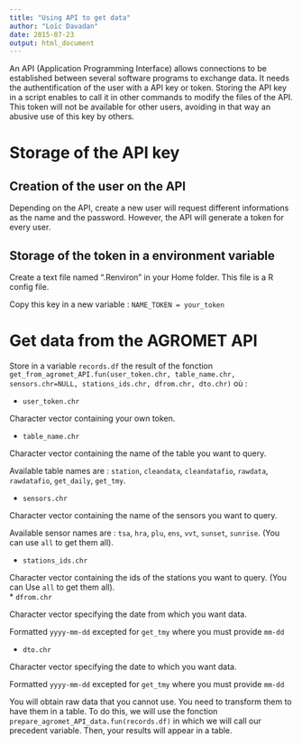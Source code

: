 ```yaml
---
title: "Using API to get data"
author: "Loïc Davadan"
date: 2015-07-23
output: html_document
---
```


An API (Application Programming Interface) allows connections to be established between several software programs to exchange data. It needs the authentification of the user with a API key or token.
Storing the API key in a script enables to call it in other commands to modify the files of the API. This token will not be available for other users, avoiding in that way an abusive use of this key by others.

# Storage of the API key

## Creation of the user on the API

Depending on the API, create a new user will request different informations as the name and the password. However, the API will generate a token for every user.

## Storage of the token in a environment variable

Create a text file named ".Renviron" in your Home folder. This file is a R config file.

Copy this key in a new variable :
`NAME_TOKEN = your_token`

# Get data from the AGROMET API

Store in a variable `records.df` the result of the fonction `get_from_agromet_API.fun(user_token.chr, table_name.chr, sensors.chr=NULL, stations_ids.chr, dfrom.chr, dto.chr)` où :

* `user_token.chr`  

Character vector containing your own token.  

* `table_name.chr`  

Character vector containing the name of the table you want to query.  

Available table names are : `station`, `cleandata`, `cleandatafio`, `rawdata`, `rawdatafio`, `get_daily`, `get_tmy`.

* `sensors.chr`  

Character vector containing the name of the sensors you want to query.  

Available sensor names are : `tsa`, `hra`, `plu`, `ens`, `vvt`, `sunset`, `sunrise`. (You can use `all` to get them all).  

* `stations_ids.chr`  

Character vector containing the ids of the stations you want to query. (You can Use `all` to get them all).  
* `dfrom.chr`  

Character vector specifying the date from which you want data.  

Formatted `yyyy-mm-dd` excepted for `get_tmy` where you must provide `mm-dd`

* `dto.chr`  

Character vector specifying the date to which you want data.  

Formatted `yyyy-mm-dd` excepted for `get_tmy` where you must provide `mm-dd`

You will obtain raw data that you cannot use. You need to transform them to have them in a table. To do this, we will use the fonction `prepare_agromet_API_data.fun(records.df)` in which we will call our precedent variable. Then, your results will appear in a table.






